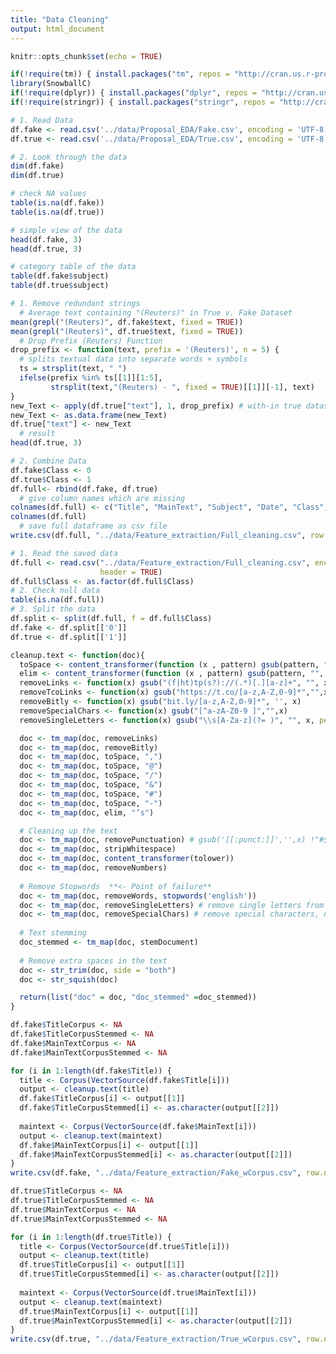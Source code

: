 ```yaml
---
title: "Data Cleaning"
output: html_document
---
```


```r
knitr::opts_chunk$set(echo = TRUE)
```

```r
if(!require(tm)) { install.packages("tm", repos = "http://cran.us.r-project.org"); library(tm) }
library(SnowballC)
if(!require(dplyr)) { install.packages("dplyr", repos = "http://cran.us.r-project.org"); library(dplyr) }
if(!require(stringr)) { install.packages("stringr", repos = "http://cran.us.r-project.org"); library(stringr) }
```

```r
# 1. Read Data
df.fake <- read.csv('../data/Proposal_EDA/Fake.csv', encoding = 'UTF-8', header = TRUE)
df.true <- read.csv('../data/Proposal_EDA/True.csv', encoding = 'UTF-8', header = TRUE)

# 2. Look through the data
dim(df.fake)
dim(df.true)

# check NA values
table(is.na(df.fake))
table(is.na(df.true))

# simple view of the data
head(df.fake, 3)
head(df.true, 3)

# category table of the data
table(df.fake$subject)
table(df.true$subject)
```

```r
# 1. Remove redundant strings
  # Average text containing "(Reuters)" in True v. Fake Dataset
mean(grepl("(Reuters)", df.fake$text, fixed = TRUE))
mean(grepl("(Reuters)", df.true$text, fixed = TRUE))
  # Drop Prefix (Reuters) Function
drop_prefix <- function(text, prefix = '(Reuters)', n = 5) {
  # splits textual data into separate words + symbols
  ts = strsplit(text, " ") 
  ifelse(prefix %in% ts[[1]][1:5], 
         strsplit(text,"(Reuters) - ", fixed = TRUE)[[1]][-1], text)
}
new_Text <- apply(df.true["text"], 1, drop_prefix) # with-in true dataset, drop the prefix Reuters
new_Text <- as.data.frame(new_Text)
df.true["text"] <- new_Text
  # result
head(df.true, 3)
```

```r
# 2. Combine Data
df.fake$Class <- 0
df.true$Class <- 1
df.full<- rbind(df.fake, df.true)
  # give column names which are missing
colnames(df.full) <- c("Title", "MainText", "Subject", "Date", "Class")
colnames(df.full)
  # save full dataframe as csv file
write.csv(df.full, "../data/Feature_extraction/Full_cleaning.csv", row.names = FALSE) 
```

```r
# 1. Read the saved data
df.full <- read.csv("../data/Feature_extraction/Full_cleaning.csv", encoding = 'UTF-8',
                    header = TRUE)
df.full$Class <- as.factor(df.full$Class)
# 2. Check null data
table(is.na(df.full))
# 3. Split the data
df.split <- split(df.full, f = df.full$Class)
df.fake <- df.split[['0']]
df.true <- df.split[['1']]
```

```r
cleanup.text <- function(doc){
  toSpace <- content_transformer(function (x , pattern) gsub(pattern, " ", x))
  elim <- content_transformer(function (x , pattern) gsub(pattern, "", x))
  removeLinks <- function(x) gsub("(f|ht)tp(s?)://(.*)[.][a-z]+", "", x)
  removeTcoLinks <- function(x) gsub("https://t.co/[a-z,A-Z,0-9]*","",x)
  removeBitly <- function(x) gsub("bit.ly/[a-z,A-Z,0-9]*", '', x)
  removeSpecialChars <- function(x) gsub("[^a-zA-Z0-9 ]","",x)
  removeSingleLetters <- function(x) gsub("\\s[A-Za-z](?= )", "", x, perl = TRUE)

  doc <- tm_map(doc, removeLinks)
  doc <- tm_map(doc, removeBitly)
  doc <- tm_map(doc, toSpace, ",")
  doc <- tm_map(doc, toSpace, "@")
  doc <- tm_map(doc, toSpace, "/")
  doc <- tm_map(doc, toSpace, "&")
  doc <- tm_map(doc, toSpace, "#")
  doc <- tm_map(doc, toSpace, "-")
  doc <- tm_map(doc, elim, "’s")

  # Cleaning up the text
  doc <- tm_map(doc, removePunctuation) # gsub('[[:punct:]]','',x) !"#$%&'()*+, \-./:;<=>?@[\\\]^_{|}~`
  doc <- tm_map(doc, stripWhitespace)
  doc <- tm_map(doc, content_transformer(tolower))
  doc <- tm_map(doc, removeNumbers)
  
  # Remove Stopwords  **<- Point of failure**
  doc <- tm_map(doc, removeWords, stopwords('english'))
  doc <- tm_map(doc, removeSingleLetters) # remove single letters from text, can remove if unnecessary
  doc <- tm_map(doc, removeSpecialChars) # remove special characters, namely quotation marks and apostrophes
  
  # Text stemming
  doc_stemmed <- tm_map(doc, stemDocument)
  
  # Remove extra spaces in the text
  doc <- str_trim(doc, side = "both")
  doc <- str_squish(doc)

  return(list("doc" = doc, "doc_stemmed" =doc_stemmed))
}
```

```r
df.fake$TitleCorpus <- NA
df.fake$TitleCorpusStemmed <- NA
df.fake$MainTextCorpus <- NA
df.fake$MainTextCorpusStemmed <- NA

for (i in 1:length(df.fake$Title)) {
  title <- Corpus(VectorSource(df.fake$Title[i]))
  output <- cleanup.text(title)
  df.fake$TitleCorpus[i] <- output[[1]]
  df.fake$TitleCorpusStemmed[i] <- as.character(output[[2]])
  
  maintext <- Corpus(VectorSource(df.fake$MainText[i]))
  output <- cleanup.text(maintext)
  df.fake$MainTextCorpus[i] <- output[[1]]
  df.fake$MainTextCorpusStemmed[i] <- as.character(output[[2]])
}
write.csv(df.fake, "../data/Feature_extraction/Fake_wCorpus.csv", row.names = FALSE)
```

```r
df.true$TitleCorpus <- NA
df.true$TitleCorpusStemmed <- NA
df.true$MainTextCorpus <- NA
df.true$MainTextCorpusStemmed <- NA

for (i in 1:length(df.true$Title)) {
  title <- Corpus(VectorSource(df.true$Title[i]))
  output <- cleanup.text(title)
  df.true$TitleCorpus[i] <- output[[1]]
  df.true$TitleCorpusStemmed[i] <- as.character(output[[2]])
  
  maintext <- Corpus(VectorSource(df.true$MainText[i]))
  output <- cleanup.text(maintext)
  df.true$MainTextCorpus[i] <- output[[1]]
  df.true$MainTextCorpusStemmed[i] <- as.character(output[[2]])
}
write.csv(df.true, "../data/Feature_extraction/True_wCorpus.csv", row.names = FALSE)
```

